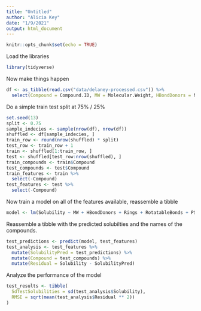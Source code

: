 ```yaml
---
title: "Untitled"
author: "Alicia Key"
date: "1/9/2021"
output: html_document
---
```


```r
knitr::opts_chunk$set(echo = TRUE)
```

Load the libraries

```r
library(tidyverse)
```

Now make things happen


``` r
df <- as_tibble(read.csv("data/delaney-processed.csv")) %>%
  select(Compound = Compound.ID, MW = Molecular.Weight, HBondDonors = Number.of.H.Bond.Donors, Rings = Number.of.Rings, RotatableBonds = Number.of.Rotatable.Bonds, PSA = Polar.Surface.Area, Solubility = measured.log.solubility.in.mols.per.litre)
```

Do a simple train test split at 75% / 25%

``` r
set.seed(13)
split <- 0.75
sample_indecies <- sample(nrow(df), nrow(df))
shuffled <- df[sample_indecies, ]
train_row <- round(nrow(shuffled) * split)
test_row <- train_row + 1
train <- shuffled[1:train_row, ]
test <- shuffled[test_row:nrow(shuffled), ]
train_compounds <- train$Compound
test_compounds <- test$Compound
train_features <- train %>%
  select(-Compound)
test_features <- test %>%
  select(-Compound)
```

Now train a model on all of the features available, reassemble a tibble

``` r
model <- lm(Solubility ~ MW + HBondDonors + Rings + RotatableBonds + PSA, train_features)
```

Reassemble a tibble with the predicted solubilties and the names of the compounds.

``` r
test_predictions <- predict(model, test_features)
test_analysis <- test_features %>%
  mutate(SolubilityPred = test_predictions) %>%
  mutate(Compound = test_compounds) %>%
  mutate(Residual = Solubility - SolubilityPred)
```

Analyze the performance of the model

``` r
test_results <- tibble(
  SdTestSolubilities = sd(test_analysis$Solubility),
  RMSE = sqrt(mean(test_analysis$Residual ** 2))
)
```